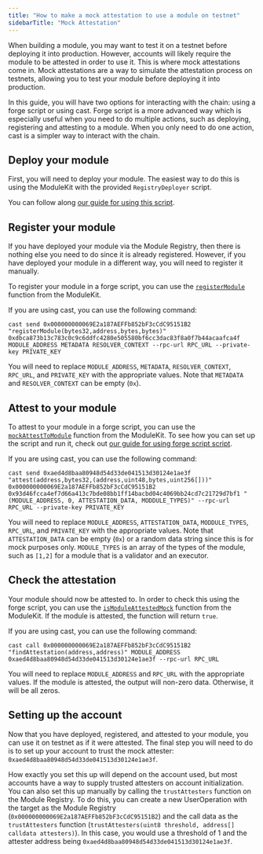 ```yaml
---
title: "How to make a mock attestation to use a module on testnet"
sidebarTitle: "Mock Attestation"
---
```


When building a module, you may want to test it on a testnet before deploying it into production. However, accounts will likely require the module to be attested in order to use it. This is where mock attestations come in. Mock attestations are a way to simulate the attestation process on testnets, allowing you to test your module before deploying it into production.

In this guide, you will have two options for interacting with the chain: using a forge script or using cast. Forge script is a more advanced way which is especially useful when you need to do multiple actions, such as deploying, registering and attesting to a module. When you only need to do one action, cast is a simpler way to interact with the chain.

## Deploy your module

First, you will need to deploy your module. The easiest way to do this is using the ModuleKit with the provided `RegistryDeployer` script.

You can follow along [our guide for using this script](/modulekit/deploying/deployment).

## Register your module

If you have deployed your module via the Module Registry, then there is nothing else you need to do since it is already registered. However, if you have deployed your module in a different way, you will need to register it manually.

To register your module in a forge script, you can use the [`registerModule`](/modulekit/deploy/core/registerModule) function from the ModuleKit.

If you are using cast, you can use the following command:

```shell
cast send 0x000000000069E2a187AEFFb852bF3cCdC95151B2 "registerModule(bytes32,address,bytes,bytes)" 0xdbca873b13c783c0c9c6ddfc4280e505580bf6cc3dac83f8a0f7b44acaafca4f MODULE_ADDRESS METADATA RESOLVER_CONTEXT --rpc-url RPC_URL --private-key PRIVATE_KEY
```

You will need to replace `MODULE_ADDRESS`, `METADATA`, `RESOLVER_CONTEXT`, `RPC_URL`, and `PRIVATE_KEY` with the appropriate values. Note that `METADATA` and `RESOLVER_CONTEXT` can be empty (`0x`).

## Attest to your module

To attest to your module in a forge script, you can use the [`mockAttestToModule`](/modulekit/deploy/attestations/mockAttestToModule) function from the ModuleKit. To see how you can set up the script and run it, check out [our guide for using forge script script](/modulekit/deploying/deployment).

If you are using cast, you can use the following command:

```shell
cast send 0xaed4d8baa80948d54d33de041513d30124e1ae3f "attest(address,bytes32,(address,uint48,bytes,uint256[]))" 0x000000000069E2a187AEFFb852bF3cCdC95151B2 0x93d46fcca4ef7d66a413c7bde08bb1ff14bacbd04c4069bb24cd7c21729d7bf1 "(MODULE_ADDRESS, 0, ATTESTATION_DATA, MODDULE_TYPES)" --rpc-url RPC_URL --private-key PRIVATE_KEY
```

You will need to replace `MODULE_ADDRESS`, `ATTESTATION_DATA`, `MODDULE_TYPES`, `RPC_URL`, and `PRIVATE_KEY` with the appropriate values. Note that `ATTESTATION_DATA` can be empty (`0x`) or a random data string since this is for mock purposes only. `MODULE_TYPES` is an array of the types of the module, such as `[1,2]` for a module that is a validator and an executor.

## Check the attestation

Your module should now be attested to. In order to check this using the forge script, you can use the [`isModuleAttestedMock`](/modulekit/deploy/attestations/isModuleAttestedMock) function from the ModuleKit. If the module is attested, the function will return `true`.

If you are using cast, you can use the following command:

```shell
cast call 0x000000000069E2a187AEFFb852bF3cCdC95151B2 "findAttestation(address,address)" MODULE_ADDRESS 0xaed4d8baa80948d54d33de041513d30124e1ae3f --rpc-url RPC_URL
```

You will need to replace `MODULE_ADDRESS` and `RPC_URL` with the appropriate values. If the module is attested, the output will non-zero data. Otherwise, it will be all zeros.

## Setting up the account

Now that you have deployed, registered, and attested to your module, you can use it on testnet as if it were attested. The final step you will need to do is to set up your account to trust the mock attester: `0xaed4d8baa80948d54d33de041513d30124e1ae3f`.

How exactly you set this up will depend on the account used, but most accounts have a way to supply trusted attesters on account initialization. You can also set this up manually by calling the `trustAttesters` function on the Module Registry. To do this, you can create a new UserOperation with the target as the Module Registry (`0x000000000069E2a187AEFFb852bF3cCdC95151B2`) and the call data as the `trustAttesters` function (`trustAttesters(uint8 threshold, address[] calldata attesters)`). In this case, you would use a threshold of 1 and the attester address being `0xaed4d8baa80948d54d33de041513d30124e1ae3f`.
